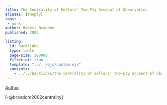 ```yaml
---
title: The Centrality of Sellars' Two-Ply Account of Observation
aliases: [twoply]
tags: 
 - work
author: Robert Brandom
published: 2002

listing:
  id: backlinks
  type: table
  page-size: 100000
  filter-ui: true
  template: "../../ejs/custom.ejs"
  contents:
    - ../../backlinks/the centrality of sellars' two-ply account of observation.yml
---
```


[Author](/docs/phil/Robert Brandom.html)

[-@brandom2002centrality]
